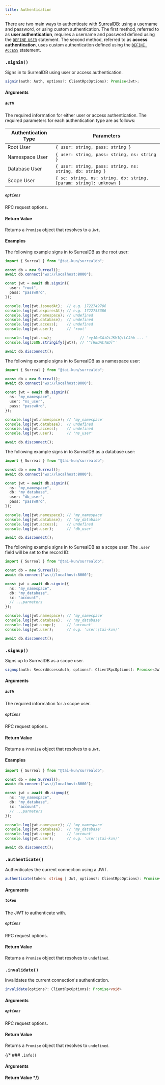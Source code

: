 ```yaml
---
title: Authentication
---
```



There are two main ways to authenticate with SurrealDB: using a username and password, or using custom authentication. The first method, referred to as **user authentication**, requires a username and password defined using the [`DEFINE USER`](https://surrealdb.com/docs/surrealdb/surrealql/statements/define/user) statement. The second method, referred to as **access authentication**, uses custom authentication defined using the [`DEFINE ACCESS`](https://surrealdb.com/docs/surrealdb/surrealql/statements/define/access) statement.

### `.signin()` <Badge variant="instance" /><Badge variant="method" />

Signs in to SurrealDB using user or access authentication.

```ts
signin(auth: Auth, options?: ClientRpcOptions): Promise<Jwt>;
```

#### Arguments

##### `auth`

The required information for either user or access authentication. The required parameters for each authentication type are as follows:

| Authentication Type | Parameters |
|---|---|
| Root User | `{ user: string, pass: string }` |
| Namespace User | `{ user: string, pass: string, ns: string }` |
| Database User | `{ user: string, pass: string, ns: string, db: string }` |
| Scope User | `{ sc: string, ns: string, db: string, [param: string]: unknown }` |

##### `options`

RPC request options.

#### Return Value

Returns a `Promise` object that resolves to a `Jwt`.

#### Examples

The following example signs in to SurrealDB as the root user:

```ts
import { Surreal } from "@tai-kun/surrealdb";

const db = new Surreal();
await db.connect("ws://localhost:8000");

const jwt = await db.signin({
  user: "root",
  pass: "passw0rd",
});

console.log(jwt.issuedAt);  // e.g. 1722749786
console.log(jwt.expiresAt); // e.g. 1722753386
console.log(jwt.namespace); // undefined
console.log(jwt.database);  // undefined
console.log(jwt.access);    // undefined
console.log(jwt.user);      // 'root'

console.log(jwt.raw);             // 'eyJ0eXAiOiJKV1QiLCJhb ... '
console.log(JSON.stringify(jwt)); // '"[REDACTED]"'

await db.disconnect();
```

The following example signs in to SurrealDB as a namespace user:

```ts
import { Surreal } from "@tai-kun/surrealdb";

const db = new Surreal();
await db.connect("ws://localhost:8000");

const jwt = await db.signin({
  ns: "my_namespace",
  user: "ns_user",
  pass: "passw0rd",
});

console.log(jwt.namespace); // 'my_namespace'
console.log(jwt.database);  // undefined
console.log(jwt.access);    // undefined
console.log(jwt.user);      // 'ns_user'

await db.disconnect();
```

The following example signs in to SurrealDB as a database user:

```ts
import { Surreal } from "@tai-kun/surrealdb";

const db = new Surreal();
await db.connect("ws://localhost:8000");

const jwt = await db.signin({
  ns: "my_namespace",
  db: "my_database",
  user: "db_user",
  pass: "passw0rd",
});

console.log(jwt.namespace); // 'my_namespace'
console.log(jwt.database);  // 'my_database'
console.log(jwt.access);    // undefined
console.log(jwt.user);      // 'db_user'

await db.disconnect();
```

The following example signs in to SurrealDB as a scope user. The `.user` field will be set to the record ID:

```ts
import { Surreal } from "@tai-kun/surrealdb";

const db = new Surreal();
await db.connect("ws://localhost:8000");

const jwt = await db.signin({
  ns: "my_namespace",
  db: "my_database",
  sc: "account",
  // ...parmeters
});

console.log(jwt.namespace); // 'my_namespace'
console.log(jwt.database);  // 'my_database'
console.log(jwt.scope);     // 'account'
console.log(jwt.user);      // e.g. 'user:⟨tai-kun⟩'

await db.disconnect();
```

### `.signup()` <Badge variant="instance" /><Badge variant="method" />

Signs up to SurrealDB as a scope user.

```ts
signup(auth: RecordAccessAuth, options?: ClientRpcOptions): Promise<Jwt>;
```

#### Arguments

##### `auth`

The required information for a scope user.

##### `options`

RPC request options.

#### Return Value

Returns a `Promise` object that resolves to a `Jwt`.

#### Examples

```ts
import { Surreal } from "@tai-kun/surrealdb";

const db = new Surreal();
await db.connect("ws://localhost:8000");

const jwt = await db.signup({
  ns: "my_namespace",
  db: "my_database",
  sc: "account",
  // ...parmeters
});

console.log(jwt.namespace); // 'my_namespace'
console.log(jwt.database);  // 'my_database'
console.log(jwt.scope);     // 'account'
console.log(jwt.user);      // e.g. 'user:⟨tai-kun⟩'

await db.disconnect();
```

### `.authenticate()` <Badge variant="instance" /><Badge variant="method" />

Authenticates the current connection using a JWT.

```ts
authenticate(token: string | Jwt, options?: ClientRpcOptions): Promise<void>
```

#### Arguments

##### `token`

The JWT to authenticate with.

##### `options`

RPC request options.

#### Return Value

Returns a `Promise` object that resolves to `undefined`.

### `.invalidate()` <Badge variant="instance" /><Badge variant="method" />

Invalidates the current connection's authentication.

```ts
invalidate(options?: ClientRpcOptions): Promise<void>
```

#### Arguments

##### `options`

RPC request options.

#### Return Value

Returns a `Promise` object that resolves to `undefined`.

{/* ### `.info()` <Badge variant="instance" /><Badge variant="method" />

#### Arguments

#### Return Value */}
